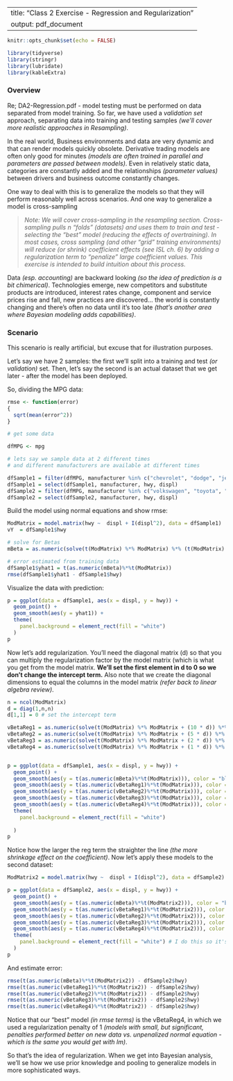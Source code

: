 
---
title: "Class 2 Exercise  - Regression and Regularization"
output: pdf_document
---

```r
knitr::opts_chunk$set(echo = FALSE)
```

```r

library(tidyverse)
library(stringr)
library(lubridate)
library(kableExtra)

```

### Overview

Re; DA2-Regression.pdf - model testing must be performed on data separated from model training. So far, we have used a *validation set* approach, separating data into training and testing samples *(we'll cover more realistic approaches in Resampling)*.  

In the real world, Business environments and data are very dynamic and that can render models quickly obsolete. Derivative trading models are often only good for minutes *(models are often trained in parallel and parameters are passed between models)*. Even in relatively static data, categories are constantly added and the relationships *(parameter values)* between drivers and business outcome constantly changes.  

One way to deal with this is to generalize the models so that they will perform reasonably well across scenarios. And one way to generalize a model is cross-sampling  

> *Note: We will cover cross-sampling in the resampling section. Cross-sampling pulls n "folds" (datasets) and uses them to train and test - selecting the "best" model (reducing the effects of overtraining). In most cases, cross sampling (and other "grid" training environments) will reduce (or shrink) coefficient effects (see ISL ch. 6) by adding a regularization term to "penalize" large coefficient values. This exercise is intended to build intuition about this process.*  

Data *(esp. accounting)* are backward looking *(so the idea of prediction is a bit chimerical)*. Technologies emerge, new competitors and substitute products are introduced, interest rates change, component and service prices rise and fall, new practices are discovered... the world is constantly changing and there's often no data until it's too late *(that's another area where Bayesian modeling adds capabilities)*.

### Scenario

This scenario is really artificial, but excuse that for illustration purposes.  

Let's say we have 2 samples: the first we'll split into a training and test *(or validation)* set. Then, let's say the second is an actual dataset that we get later - after the model has been deployed.  

So, dividing the MPG data:
```r

rmse <- function(error)
{
  sqrt(mean(error^2))
}

# get some data

dfMPG <- mpg 

# lets say we sample data at 2 different times 
# and different manufacturers are available at different times

dfSample1 = filter(dfMPG, manufacturer %in% c("chevrolet", "dodge", "jeep"))
dfSample1 = select(dfSample1, manufacturer, hwy, displ)
dfSample2 = filter(dfMPG, manufacturer %in% c("volkswagen", "toyota", "audi") & fl != 'd' & (displ < 5 | hwy <35))
dfSample2 = select(dfSample2, manufacturer, hwy, displ)

```

Build the model using normal equations and show rmse:
```r

ModMatrix = model.matrix(hwy ~  displ + I(displ^2), data = dfSample1)
vY  = dfSample1$hwy

# solve for Betas
mBeta = as.numeric(solve(t(ModMatrix) %*% ModMatrix) %*% (t(ModMatrix) %*% vY))

# error estimated from training data 
dfSample1$yhat1 = t(as.numeric(mBeta)%*%t(ModMatrix))
rmse(dfSample1$yhat1 - dfSample1$hwy)

```
Visualize the data with prediction:
```r

p = ggplot(data = dfSample1, aes(x = displ, y = hwy)) +   
  geom_point() +
  geom_smooth(aes(y = yhat1)) +
  theme(
    panel.background = element_rect(fill = "white") 
  )
p
```
Now let's add regularization. You'll need the diagonal matrix (d) so that you can multiply the regularization factor by the model matrix (which is what you get from the model matrix. **We'll set the first element in d to 0 so we don't change the intercept term.** Also note that we create the diagonal dimensions to equal the columns in the model matrix *(refer back to linear algebra review)*.  

```r

n = ncol(ModMatrix)
d = diag(1,n,n)
d[1,1] = 0 # set the intercept term

vBetaReg1 = as.numeric(solve(t(ModMatrix) %*% ModMatrix + (10 * d)) %*% (t(ModMatrix) %*% vY))
vBetaReg2 = as.numeric(solve(t(ModMatrix) %*% ModMatrix + (5 * d)) %*% (t(ModMatrix) %*% vY))
vBetaReg3 = as.numeric(solve(t(ModMatrix) %*% ModMatrix + (2 * d)) %*% (t(ModMatrix) %*% vY))
vBetaReg4 = as.numeric(solve(t(ModMatrix) %*% ModMatrix + (1 * d)) %*% (t(ModMatrix) %*% vY))


p = ggplot(data = dfSample1, aes(x = displ, y = hwy)) +   
  geom_point() +
  geom_smooth(aes(y = t(as.numeric(mBeta)%*%t(ModMatrix))), color = "blue") +
  geom_smooth(aes(y = t(as.numeric(vBetaReg1)%*%t(ModMatrix))), color = "green") +
  geom_smooth(aes(y = t(as.numeric(vBetaReg2)%*%t(ModMatrix))), color = "red") +
  geom_smooth(aes(y = t(as.numeric(vBetaReg3)%*%t(ModMatrix))), color = "yellow") +
  geom_smooth(aes(y = t(as.numeric(vBetaReg4)%*%t(ModMatrix))), color = "purple") +
  theme(
    panel.background = element_rect(fill = "white")
    
  )
p


```
Notice how the larger the reg term the straighter the line *(the more shrinkage effect on the coefficient)*. Now let's apply these models to the second dataset:
```r

ModMatrix2 = model.matrix(hwy ~  displ + I(displ^2), data = dfSample2)

p = ggplot(data = dfSample2, aes(x = displ, y = hwy)) +   
  geom_point() +
  geom_smooth(aes(y = t(as.numeric(mBeta)%*%t(ModMatrix2))), color = "blue") +
  geom_smooth(aes(y = t(as.numeric(vBetaReg1)%*%t(ModMatrix2))), color = "green") +
  geom_smooth(aes(y = t(as.numeric(vBetaReg2)%*%t(ModMatrix2))), color = "red") +
  geom_smooth(aes(y = t(as.numeric(vBetaReg3)%*%t(ModMatrix2))), color = "yellow") +
  geom_smooth(aes(y = t(as.numeric(vBetaReg4)%*%t(ModMatrix2))), color = "purple") +
  theme(
    panel.background = element_rect(fill = "white") # I do this so it's easier to see in  class
  )
p


```
And estimate error:
```r

rmse(t(as.numeric(mBeta)%*%t(ModMatrix2)) - dfSample2$hwy)
rmse(t(as.numeric(vBetaReg1)%*%t(ModMatrix2)) - dfSample2$hwy)
rmse(t(as.numeric(vBetaReg2)%*%t(ModMatrix2)) - dfSample2$hwy)
rmse(t(as.numeric(vBetaReg3)%*%t(ModMatrix2)) - dfSample2$hwy)
rmse(t(as.numeric(vBetaReg4)%*%t(ModMatrix2)) - dfSample2$hwy)


```
Notice that our "best" model *(in rmse terms)* is the vBetaReg4, in which we used a regularization penalty of 1 *(models with small, but significant, penalties performed better on new data vs. unpenalized normal equation - which is the same you would get with lm)*.

So that's the idea of regularization. When we get into Bayesian analysis, we'll se how we use prior knowledge and pooling to generalize models in more sophisticated ways. 

